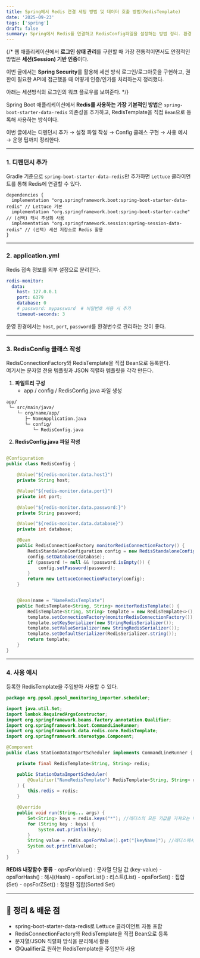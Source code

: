```yaml
---
title: Spring에서 Redis 연결 세팅 방법 및 데이터 호출 방법(RedisTemplate)
date: '2025-09-23'
tags: ['spring']
draft: false
summary: Spring에서 Redis를 연결하고 RedisConfig파일을 설정하는 방법 정리. 환경 변수 세팅 및 데이터를 호출하는 방법을 설명. 
---
```



{/* 웹 애플리케이션에서 **로그인 상태 관리**를 구현할 때 가장 전통적이면서도 안정적인 방법은 **세션(Session) 기반 인증**이다.

이번 글에서는 **Spring Security**를 활용해 세션 방식 로그인/로그아웃을 구현하고,
권한이 필요한 API에 접근했을 때 어떻게 인증/인가를 처리하는지 정리했다.

아래는 세션방식의 로그인의 워크 플로우를 보여준다. */}


Spring Boot 애플리케이션에서 **Redis를 사용하는 가장 기본적인 방법**은
`spring-boot-starter-data-redis` 의존성을 추가하고, RedisTemplate을 직접 `Bean`으로 등록해 사용하는 방식이다.

이번 글에서는 디펜던시 추가 → 설정 파일 작성 → Config 클래스 구현 → 사용 예시 → 운영 팁까지 정리한다.


---
### 1. 디펜던시 추가

Gradle 기준으로 `spring-boot-starter-data-redis`만 추가하면 `Lettuce` 클라이언트를 통해 Redis에 연결할 수 있다.

```Gradle
dependencies {
  implementation "org.springframework.boot:spring-boot-starter-data-redis" // Lettuce 기본
  implementation "org.springframework.boot:spring-boot-starter-cache" // (선택) 캐시 추상화 사용
  implementation "org.springframework.session:spring-session-data-redis" // (선택) 세션 저장소로 Redis 활용
}
```

---
### 2. application.yml

Redis 접속 정보를 외부 설정으로 분리한다.

```yml
redis-monitor:
  data:
    host: 127.0.0.1
    port: 6379
    database: 0
    # password: mypassword  # 비밀번호 사용 시 추가
    timeout-seconds: 3
```

운영 환경에서는 `host`, `port`, `password`를 환경변수로 관리하는 것이 좋다.


---
### 3. RedisConfig 클래스 작성
RedisConnectionFactory와 RedisTemplate을 직접 Bean으로 등록한다.<br/>
여기서는 문자열 전용 템플릿과 JSON 직렬화 템플릿을 각각 만든다.

1. **파일트리 구성**
    - app / config / RedisConfig.java 파일 생성 
    
```bash
app/
 └─ src/main/java/
    └─ org/name/app/
       ├─ NameApplication.java
       └─ config/
          └─ RedisConfig.java
```


2. **RedisConfig.java 파일 작성**

```java

@Configuration
public class RedisConfig {

    @Value("${redis-monitor.data.host}")
    private String host;

    @Value("${redis-monitor.data.port}")
    private int port;

    @Value("${redis-monitor.data.password:}")
    private String password;

    @Value("${redis-monitor.data.database}")
    private int database;

    @Bean
    public RedisConnectionFactory monitorRedisConnectionFactory() {
        RedisStandaloneConfiguration config = new RedisStandaloneConfiguration(host, port);
        config.setDatabase(database);
        if (password != null && !password.isEmpty()) {
            config.setPassword(password);
        }
        return new LettuceConnectionFactory(config);
    }


    @Bean(name = "NameRedisTemplate")
    public RedisTemplate<String, String> monitorRedisTemplate() {
        RedisTemplate<String, String> template = new RedisTemplate<>();
        template.setConnectionFactory(monitorRedisConnectionFactory());
        template.setKeySerializer(new StringRedisSerializer());
        template.setValueSerializer(new StringRedisSerializer());
        template.setDefaultSerializer(RedisSerializer.string());
        return template;
    }
}
```
    

---
### 4. 사용 예시

등록한 RedisTemplate을 주입받아 사용할 수 있다.

```java
package org.ppsol.ppsol_monitoring_importer.scheduler;

import java.util.Set;
import lombok.RequiredArgsConstructor;
import org.springframework.beans.factory.annotation.Qualifier;
import org.springframework.boot.CommandLineRunner;
import org.springframework.data.redis.core.RedisTemplate;
import org.springframework.stereotype.Component;

@Component
public class StationDataImportScheduler implements CommandLineRunner {

    private final RedisTemplate<String, String> redis;

    public StationDataImportScheduler(
        @Qualifier("NameRedisTemplate") RedisTemplate<String, String> redis
    ) {
        this.redis = redis;
    }

    @Override
    public void run(String... args) {
        Set<String> keys = redis.keys("*"); //레디스의 모든 키값을 가져오는 메서드
        for (String key : keys) {
            System.out.println(key);
        }
        String value = redis.opsForValue().get("[keyName]"); //레디스에서 [keyName]에 해당되는 행의 value를 가저오는 메서드
        System.out.println(value);
    }
}
```

**REDIS 내장함수 종류**
    - opsForValue() : 문자열 단일 값 (key-value)
	- opsForHash() : 해시(Hash)
	- opsForList() : 리스트(List)
	- opsForSet() : 집합(Set)
	- opsForZSet() : 정렬된 집합(Sorted Set)

---

## **📝 정리 & 배운 점**

- spring-boot-starter-data-redis로 Lettuce 클라이언트 자동 포함
- RedisConnectionFactory와 RedisTemplate을 직접 Bean으로 등록
- 문자열/JSON 직렬화 방식을 분리해서 활용
- @Qualifier로 원하는 RedisTemplate을 주입받아 사용
